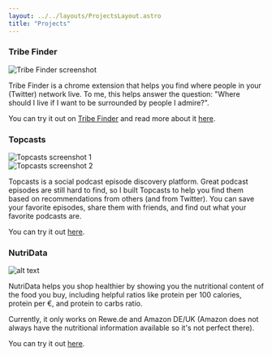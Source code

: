 ```yaml
---
layout: ../../layouts/ProjectsLayout.astro
title: "Projects"
---
```




### Tribe Finder

<Image src={tribeFinder} alt="Tribe Finder screenshot" />

Tribe Finder is a chrome extension that helps you find where people in your (Twitter) network live. To me, this helps answer the question: "Where should I live if I want to be surrounded by people I admire?".

You can try it out on [Tribe Finder](https://tribefinder.app/) and read more about it [here](/tribe-finder).

### Topcasts

<div className="flex flex-row gap-3">
  <div className="w-1/2">
    <Image
      src={topcastsScreenshot1}
      alt="Topcasts screenshot 1"
      className="h-full w-full"
    />
  </div>
  <div className="w-1/2">
    <Image
      src={topcastsScreenshot2}
      alt="Topcasts screenshot 2"
      className="h-full w-full"
    />
  </div>
</div>

Topcasts is a social podcast episode discovery platform. Great podcast episodes are still hard to find, so I built Topcasts to help you find them based on recommendations from others (and from Twitter). You can save your favorite episodes, share them with friends, and find out what your favorite podcasts are.

You can try it out [here](https://topcasts.app/).

### NutriData

![alt text](<CleanShot 2024-09-17 at 11 .37.10@2x.png>)

NutriData helps you shop healthier by showing you the nutritional content of the food you buy, including helpful ratios like protein per 100 calories, protein per €, and protein to carbs ratio.

Currently, it only works on Rewe.de and Amazon DE/UK (Amazon does not always have the nutritional information available so it's not perfect there).

You can try it out [here](https://getnutridata.com/).
